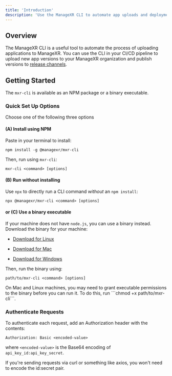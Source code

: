 ```yaml
---
title: 'Introduction'
description: 'Use the ManageXR CLI to automate app uploads and deployments'
---
```


## Overview

The ManageXR CLI is a useful tool to automate the process of uploading applications to ManageXR. You can use the CLI in your CI/CD pipeline to upload new app versions to your ManageXR organization and publish versions to [release channels](https://help.managexr.com/en/articles/5518816-release-channels).

## Getting Started
The `mxr-cli` is available as an NPM package or a binary executable. 
### Quick Set Up Options
Choose one of the following three options
#### (A) Install using NPM 
Paste in your terminal to install:
``` 
npm install -g @managexr/mxr-cli
```
Then, run using `mxr-cli`:
``` 
mxr-cli <command> [options]
```

#### (B) Run without installing
Use `npx` to directly run a CLI command _without_ an `npm install`:
``` 
npx @managexr/mxr-cli <command> [options]
``` 
#### or (C) Use a binary executable
If your machine does not have `node.js`, you can use a binary instead. Download the binary for your machine:
- [Download for Linux](https://mighty-platform-prod.appspot.com/cli/download?os=linux)

- [Download for Mac](https://mighty-platform-prod.appspot.com/cli/download?os=mac)

- [Download for Windows](https://mighty-platform-prod.appspot.com/cli/download?os=win)

Then, run the binary using:
``` 
path/to/mxr-cli <command> [options]
```

<Note>
On Mac and Linux machines, you may need to grant executable permissions to the binary before you can run it. To do this, run ```chmod +x path/to/mxr-cli```.


### Authenticate Requests

To authenticate each request, add an Authorization header with the contents:

```
Authorization: Basic <encoded-value>
```
where `<encoded-value>` is the Base64 encoding of `api_key_id:api_key_secret`. 

If you're sending requests via curl or something like axios, you won't need to encode the id:secret pair.

